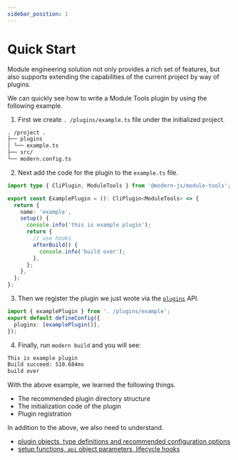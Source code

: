 ```yaml
---
sidebar_position: 1
---
```


# Quick Start

Module engineering solution not only provides a rich set of features, but also supports extending the capabilities of the current project by way of plugins.

We can quickly see how to write a Module Tools plugin by using the following example.

1. First we create `. /plugins/example.ts` file under the initialized project.

```md title=". /project"
. /project .
├── plugins
│ └── example.ts
├── src/
└── modern.config.ts
```

2. Next add the code for the plugin to the `example.ts` file.

```ts
import type { CliPlugin, ModuleTools } from '@modern-js/module-tools';

export const ExamplePlugin = (): CliPlugin<ModuleTools> => {
  return {
    name: 'example',
    setup() {
      console.info('this is example plugin');
      return {
        // use hooks
        afterBuild() {
          console.info('build over');
        },
      };
    },
  };
};
```

3. Then we register the plugin we just wrote via the [`plugins`](/en/api/config/plugins) API.

```ts title=". /modern.config.ts"
import { examplePlugin } from '. /plugins/example';
export default defineConfig({
  plugins: [examplePlugin()],
});
```

4. Finally, run `modern build` and you will see:

```bash title="terminal"
This is example plugin
Build succeed: 510.684ms
build over
```

With the above example, we learned the following things.

- The recommended plugin directory structure
- The initialization code of the plugin
- Plugin registration

In addition to the above, we also need to understand.

- [plugin objects, type definitions and recommended configuration options](/en/plugins/guide/plugin-object)
- [setup functions, `api` object parameters, lifecycle hooks](/en/plugins/guide/setup-function)
